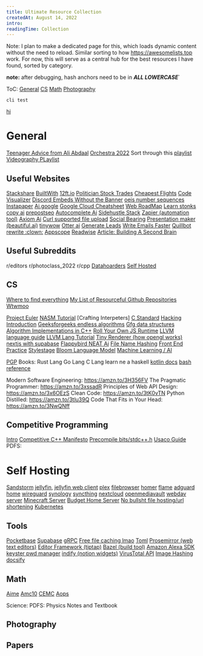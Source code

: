 ```yaml
---
title: Ultimate Resource Collection
createdAt: August 14, 2022
intro:
readingTime: Collection
---
```


Note: I plan to make a dedicated page for this, which loads dynamic content without the need to reload. Similar sorting to how 
https://awesomelists.top work. For now, this will serve as a central hub for the best resources I have found, sorted by category.

<Info>**note:** after debugging, hash anchors need to be in _**ALL LOWERCASE**_`</Info>

ToC:
[General](#general)
[CS](#cs)
[Math](#math)
[Photography](#photography)

`cli test`

[hi](#self-hosting)

# General 


[Teenager Advice from Ali Abdaal](https://www.youtube.com/watch?v=YuCRDlEFaw4)
[Orchestra 2022](https://drive.google.com/drive/u/0/folders/1OOAvRZaSQccXAFR3O21MG6Sape3H_UGq)
Sort through this [playlist](https://www.youtube.com/playlist?list=PL1cf7V1pT1U3d7Xm0AeJ48hCBJtEduj0O)
[Videography PLaylist](https://www.youtube.com/playlist?list=PL1cf7V1pT1U0Apkx3geIbcJY2vqopN1fJ)

## Useful Websites

[Stackshare](https://stackshare.io/)
[BuiltWith](https://builtwith.com/)
[12ft.io](https://12ft.io/)
[Politician Stock Trades](https://www.smartinsider.com/politicians/)
[Cheapest Flights](https://skiplagged.com/)
[Code Visualizer](https://pythontutor.com/visualize.html#mode=edit)
[Discord Embeds Without the Banner](https://justlink.to)
[oeis number sequences](https://oeis.org/)
[Instapaper](https://www.instapaper.com/u)
[Ai.google](https://ai.google/)
[Google Cloud Cheatsheet](https://googlecloudcheatsheet.withgoogle.com/)
[Web RoadMap](https://roadmap.sh)
[Learn stonks](https://shiftsearch.com/)
[copy ai](https://www.copy.ai/)
[prepostseo](https://www.prepostseo.com/)
[Autocomplete Ai](https://jenni.ai/)
[Sidehustle Stack](https://sidehustlestack.co/)
[Zapier (automation tool)](https://zapier.com/)
[Axiom Ai](https://axiom.ai/)
[Curl supported file upload](https://curls.it)
[Social Bearing](https://socialbearing.com/)
[Presentation maker (beautiful.ai)](https://www.beautiful.ai/)
[tinywow](https://tinywow.com/)
[Otter ai](https://otter.ai/)
[Generate Leads](https://phantombuster.com/)
[Write Emails Faster](https://rytr.me/)
[Quillbot rewrite :clown:](https://quillbot.com/)
[Appscope](https://appsco.pe/)
[Readwise](https://readwise.io/)
[Article: Building A Second Brain](https://maggieappleton.com/basb)


## Useful Subreddits

r/editors
r/photoclass_2022
r/cpp
[Datahoarders](https://www.reddit.com/r/DataHoarder/)
[Self Hosted](https://www.reddit.com/r/selfhosted)

## CS

[Where to find everything](https://awesomelists.top)
[My List of Resourceful Github Repositories](https://github.com/stars/Green-Thanos/lists/resoures)
[Wtwmoo](https://wtmoo.is)

[Project Euler](https://stylestage.dev/)
[NASM Tutorial](https://cs.lmu.edu/~ray/notes/nasmtutorial/)
[Crafting Interpeters]
[C Standard](https://port70.net/~nsz/c/c99/n1256.html)
[Hacking Introduction](https://www.hacksplaining.com/)
[Geeksforgeeks endless algorithms](https://www.geeksforgeeks.org/fundamentals-of-algorithms/)
[Gfg data structures](https://www.geeksforgeeks.org/data-structures/)
[Algorithm Implementations in C++](https://github.com/TheAlgorithms/C-Plus-Plus)
[Roll Your Own JS Runtime](https://deno.com/blog/roll-your-own-javascript-runtime)
[LLVM language guide](https://mukulrathi.com/create-your-own-programming-language/llvm-ir-cpp-api-tutorial/)
[LLVM Lang Tutorial](https://llvm.org/docs/tutorial/MyFirstLanguageFrontend/index.html)
[Tiny Renderer (how opengl works)](https://github.com/ssloy/tinyrenderer/wiki)
[nextjs with supabase](https://auth0.com/blog/using-nextjs-and-auth0-with-supabase/)
[Flappybird NEAT Ai](https://www.youtube.com/watch?v=MMxFDaIOHsE&list=PLzMcBGfZo4-lwGZWXz5Qgta_YNX3_vLS2&index=2)
[File Name Hashing](https://medium.com/eonian-technologies/file-name-hashing-creating-a-hashed-directory-structure-eabb03aa4091)
[Front End Practice](https://www.frontendpractice.com/projects)
[Stylestage](https://stylestage.dev/)
[Bloom Language Model](https://bigscience.huggingface.co/)
[Machine Learning / AI](https://huggingface.co/)

[PGP](https://pgp.help)
Books:
Rust Lang 
Go Lang 
C Lang 
learn ne a haskell
[kotlin docs](https://kotlinlang.org/docs/home.html)
[bash reference](https://www.gnu.org/software/bash/manual/bash.html)

Modern Software Engineering: https://amzn.to/3H356FV
The Pragmatic Programmer: https://amzn.to/3xssadR
Principles of Web API Design: https://amzn.to/3x6OEzS
Clean Code: https://amzn.to/3tK0vTN
Python Distilled: https://amzn.to/3tlu39Q
Code That Fits in Your Head: https://amzn.to/3NwQNff


## Competitive Programming

[Intro](/notes/posts/test)
[Competitive C++ Manifesto](https://codeforces.com/blog/entry/64218)
[Precompile bits/stdc++.h](https://codeforces.com/blog/entry/53909)
[Usaco Guide](usaco.guide)
PDFS: 


# Self Hosting

[Sandstorm](https://sandstorm.io/install)
[jellyfin](https://jellyfin.org/), [jellyfin web client](https://github.com/jellyfin/jellyfin-web)
[plex](https://www.plex.tv/)
[filebrowser]()
[homer](https://github.com/bastienwirtz/homer)
[flame]()
[adguard home]()
[wireguard](https://github.com/linuxserver/docker-wireguard)
[synology]()
[syncthing]()
[nextcloud]()
[openmediavault]()
[webdav server](https://docs.bytemark.co.uk/article/run-your-own-webdav-server-with-docker/)
[Minecraft Server](https://www.youtube.com/watch?v=TxjvC6GRjkU)
[Budget Home Server](https://www.youtube.com/watch?v=72D3MvPk3Xs&t=414s)
[No bullsht file hosting/url shortening](https://git.0x0.st/mia/0x0)
[Kubernetes](https://kubernetes.io/)

## Tools
[Pocketbase](https://pocketbase.io/)
[Supabase](https://supabase.com/docs/guides/hosting/overview)
[gRPC](https://grpc.io/)
[Free file caching lmao](https://statically.io/)
[Toml](https://toml.io/en/)
[Prosemirror (web text editors)](https://prosemirror.net/)
[Editor Framework (tiptap)](https://tiptap.dev)
[Bazel (build tool)](https://bazel.build/) 
[Amazon Alexa SDK](https://developer.amazon.com/en-US/docs/alexa/alexa-skills-kit-sdk-for-java/set-up-the-sdk.html)
[keyster pwd manager](https://keyster.io/)
[indify (notion widgets)](https://indify.co/)
[VirusTotal API](https://developers.virustotal.com/reference/overview)
[Image Hashing](https://github.com/pwlmaciejewski/imghash)
[docsify](https://docsify.js.org/#/)

## Math

[Aime](https://www.isinj.com/mt-aime/)
[Amc10](https://www.isinj.com/mt-amc10/)
[CEMC](https://www.cemc.uwaterloo.ca/contests/pcf.html)
[Aops](https://artofproblemsolving.com/)

Science:
PDFS: Physics Notes and Textbook

## Photography

## Papers
